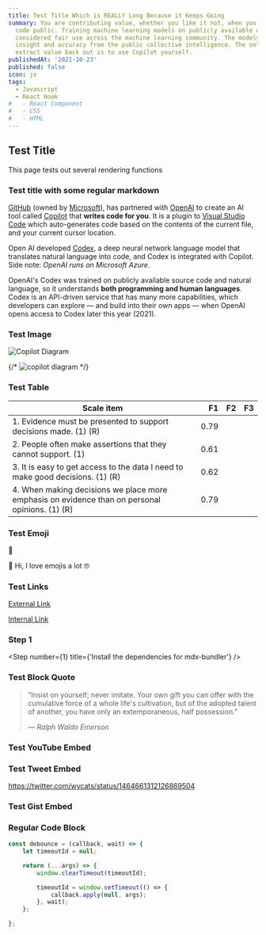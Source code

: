 ```yaml
---
title: Test Title Which is REALLY Long Because it Keeps Going
summary: You are contributing value, whether you like it not, when you make your
  code public. Training machine learning models on publicly available data is
  considered fair use across the machine learning community. The models gain
  insight and accuracy from the public collective intelligence. The only way to
  extract value back out is to use Copilot yourself.
publishedAt: '2021-10-23'
published: false
icon: js
tags:
  - Javascript
  - React Hook
#   - React Component
#   - CSS
#   - HTML
---
```


## Test Title

This page tests out several rendering functions

### Test title with some regular markdown

[GitHub](https://github.com/) (owned by [Microsoft](https://www.microsoft.com/en-us/)), has partnered with [OpenAI](https://openai.com/) to create an AI tool called [Copilot](https://copilot.github.com/) that **writes code for you**. It is a plugin to [Visual Studio Code](https://code.visualstudio.com/) which auto-generates code based on the contents of the current file, and your current cursor location.

Open AI developed [Codex](https://arxiv.org/abs/2107.03374), a deep neural network language model that translates natural language into code, and Codex is integrated with Copilot. Side note: _OpenAI runs on Microsoft Azure_.

OpenAI's Codex was trained on publicly available source code and natural language, so it understands **both programming and human languages**. Codex is an API-driven service that has many more capabilities, which developers can explore — and build into their own apps — when OpenAI opens access to Codex later this year (2021).

### Test Image

![Copilot Diagram](/assets/blog/img/copilot3.jpg)

{/* <img src='/assets/blog/img/copilot3.jpg' alt='copilot diagram' /> */}

### Test Table

| Scale item                                                                                     |   F1 |  F2 |  F3 |
| ---------------------------------------------------------------------------------------------- | ---: | --: | --: |
| 1. Evidence must be presented to support decisions made. (1) (R)                               | 0.79 |     |     |
| 2. People often make assertions that they cannot support. (1)                                  | 0.61 |     |     |
| 3. It is easy to get access to the data I need to make good decisions. (1) (R)                 | 0.62 |     |     |
| 4. When making decisions we place more emphasis on evidence than on personal opinions. (1) (R) | 0.79 |     |     |

### Test Emoji

:checkered_flag:

<p>👋 Hi, I love emojis a lot 🤓</p>

### Test Links

[External Link](https://news.ycombinator.com/news)

[Internal Link](/)

### Step 1

<Step number={1} title={'Install the dependencies for mdx-bundler'} />

### Test Block Quote

> “Insist on yourself; never imitate. Your own gift you can offer with the cumulative force of a whole life's cultivation, but of the adopted talent of another, you have only an extemporaneous, half possession.”
>
> <cite>&mdash; Ralph Waldo Emerson</cite>

### Test YouTube Embed

<YouTube link='https://youtu.be/FHwnrYm0mNc' />

### Test Tweet Embed

https://twitter.com/wycats/status/1464661312126869504

### Test Gist Embed

<CodeBlock>

<GitGist url='https://gist.githubusercontent.com/dstroot/94c152da31201f41ee8b550442ddbc0b/raw/3a23e00f7c861fe9d36d9e12289a6904ce2ad15e/useIntersectionObserver.js' />

</CodeBlock>

### Regular Code Block

<CodeBlock>

```JavaScript:debounce.js
const debounce = (callback, wait) => {
    let timeoutId = null;

    return (...args) => {
        window.clearTimeout(timeoutId);

        timeoutId = window.setTimeout(() => {
            callback.apply(null, args);
        }, wait);
    };

};
```

</CodeBlock>
